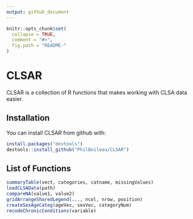 ```yaml
---
output: github_document
---
```


<!-- README.md is generated from README.Rmd. Please edit that file -->

```r
knitr::opts_chunk$set(
  collapse = TRUE,
  comment = "#>",
  fig.path = "README-"
)
```

# CLSAR

CLSAR is a collection of R functions that makes working with CLSA data easier.

## Installation

You can install CLSAR from github with:

```r
install.packages("devtools")
devtools::install_github("PhilBoileau/CLSAR")
```

## List of Functions

```r
summaryTable(vect, categories, catname, missingValues)
loadCLSAData(path)
compareNA(value1, value2)
gridArrangeSharedLegend(..., ncol, nrow, position)
createSexAgeCateg(ageVec, sexVec, categoryNum)
recodeChronicConditions(variable)
```

